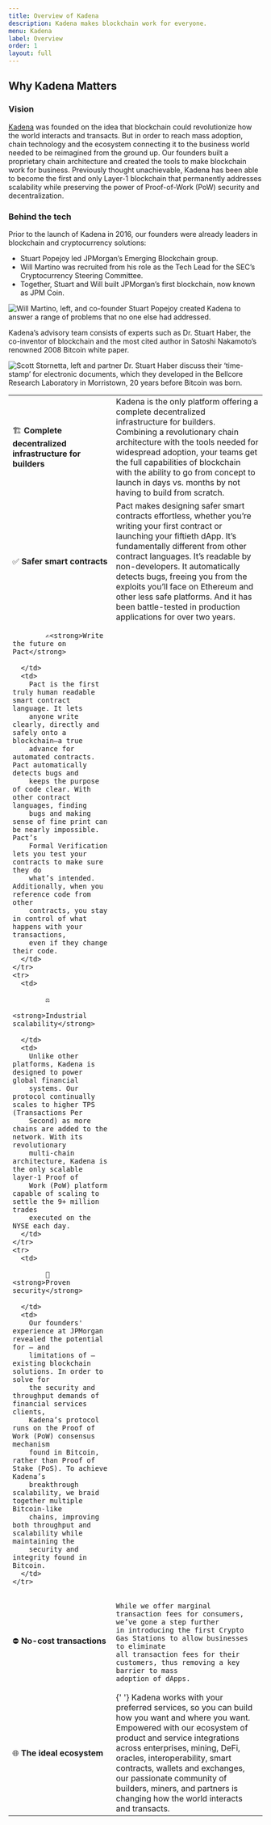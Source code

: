 ```yaml
---
title: Overview of Kadena
description: Kadena makes blockchain work for everyone.
menu: Kadena
label: Overview
order: 1
layout: full
---
```


## Why Kadena Matters

### Vision

[Kadena](https://www.kadena.io) was founded on the idea that blockchain could
revolutionize how the world interacts and transacts. But in order to reach mass
adoption, chain technology and the ecosystem connecting it to the business world
needed to be reimagined from the ground up. Our founders built a proprietary
chain architecture and created the tools to make blockchain work for business.
Previously thought unachievable, Kadena has been able to become the first and
only Layer-1 blockchain that permanently addresses scalability while preserving
the power of Proof-of-Work (PoW) security and decentralization.

### Behind the tech

Prior to the launch of Kadena in 2016, our founders were already leaders in
blockchain and cryptocurrency solutions:

- Stuart Popejoy led JPMorgan’s Emerging Blockchain group.
- Will Martino was recruited from his role as the Tech Lead for the SEC’s
  Cryptocurrency Steering Committee.
- Together, Stuart and Will built JPMorgan’s first blockchain, now known as JPM
  Coin.

![Will Martino, left, and co-founder Stuart Popejoy created Kadena to answer a range of problems that no one else had addressed.](/assets/docs/will-stuart.png)

Kadena’s advisory team consists of experts such as Dr. Stuart Haber, the
co-inventor of blockchain and the most cited author in Satoshi Nakamoto’s
renowned 2008 Bitcoin white paper.

![Scott Stornetta, left and partner Dr. Stuart Haber discuss their
      ‘time-stamp’ for electronic documents, which they developed in the
      Bellcore Research Laboratory in Morristown, 20 years before Bitcoin was
      born.](/assets/docs/stornetta-haber.png)

<table data-card-size="large" data-view="cards">
  <tbody>
    <tr>
      <td>
          🏗
        <strong>Complete decentralized infrastructure for builders</strong>
      </td>
      <td>
        Kadena is the only platform offering a complete decentralized
        infrastructure for builders. Combining a revolutionary chain
        architecture with the tools needed for widespread adoption, your teams
        get the full capabilities of blockchain with the ability to go from
        concept to launch in days vs. months by not having to build from
        scratch.
      </td>
    </tr>
    <tr>
      <td>
            ✅
          <strong>Safer smart contracts</strong>
      </td>
      <td>
        Pact makes designing safer smart contracts effortless, whether you’re
        writing your first contract or launching your fiftieth dApp. It’s
        fundamentally different from other contract languages. It’s readable by
        non-developers. It automatically detects bugs, freeing you from the
        exploits you’ll face on Ethereum and other less safe platforms. And it
        has been battle-tested in production applications for over two years.
      </td>
    </tr>
    <tr>
      <td>

            ✍<strong>Write the future on Pact</strong>

      </td>
      <td>
        Pact is the first truly human readable smart contract language. It lets
        anyone write clearly, directly and safely onto a blockchain—a true
        advance for automated contracts. Pact automatically detects bugs and
        keeps the purpose of code clear. With other contract languages, finding
        bugs and making sense of fine print can be nearly impossible. Pact’s
        Formal Verification lets you test your contracts to make sure they do
        what’s intended. Additionally, when you reference code from other
        contracts, you stay in control of what happens with your transactions,
        even if they change their code.
      </td>
    </tr>
    <tr>
      <td>

            ⚖
          <strong>Industrial scalability</strong>

      </td>
      <td>
        Unlike other platforms, Kadena is designed to power global financial
        systems. Our protocol continually scales to higher TPS (Transactions Per
        Second) as more chains are added to the network. With its revolutionary
        multi-chain architecture, Kadena is the only scalable layer-1 Proof of
        Work (PoW) platform capable of scaling to settle the 9+ million trades
        executed on the NYSE each day.
      </td>
    </tr>
    <tr>
      <td>

            🔐 <strong>Proven security</strong>

      </td>
      <td>
        Our founders' experience at JPMorgan revealed the potential for – and
        limitations of – existing blockchain solutions. In order to solve for
        the security and throughput demands of financial services clients,
        Kadena’s protocol runs on the Proof of Work (PoW) consensus mechanism
        found in Bitcoin, rather than Proof of Stake (PoS). To achieve Kadena’s
        breakthrough scalability, we braid together multiple Bitcoin-like
        chains, improving both throughput and scalability while maintaining the
        security and integrity found in Bitcoin.
      </td>
    </tr>

<tr>
  <td>  
  ⛔ <strong>No-cost transactions</strong> 
  </td>
  <td>

    While we offer marginal transaction fees for consumers, we’ve gone a step further
    in introducing the first Crypto Gas Stations to allow businesses to eliminate
    all transaction fees for their customers, thus removing a key barrier to mass
    adoption of dApps.

  </td>
</tr>

<tr>
  <td>
    🌐 <strong>The ideal ecosystem</strong>
  </td>
  <td>
    {' '}
    Kadena works with your preferred services, so you can build how you want and
    where you want. Empowered with our ecosystem of product and service integrations
    across enterprises, mining, DeFi, oracles, interoperability, smart contracts,
    wallets and exchanges, our passionate community of builders, miners, and partners
    is changing how the world interacts and transacts.
  </td>
</tr>

  </tbody>
</table>
